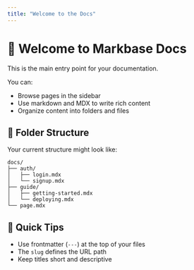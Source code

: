 ```yaml
---
title: "Welcome to the Docs"
---
```


# 👋 Welcome to Markbase Docs

This is the main entry point for your documentation.

You can:

- Browse pages in the sidebar
- Use markdown and MDX to write rich content
- Organize content into folders and files

## 📁 Folder Structure

Your current structure might look like:

```
docs/
├── auth/
│   ├── login.mdx
│   └── signup.mdx
├── guide/
│   ├── getting-started.mdx
│   └── deploying.mdx
└── page.mdx
```

## 🚀 Quick Tips

- Use frontmatter (`---`) at the top of your files
- The `slug` defines the URL path
- Keep titles short and descriptive

